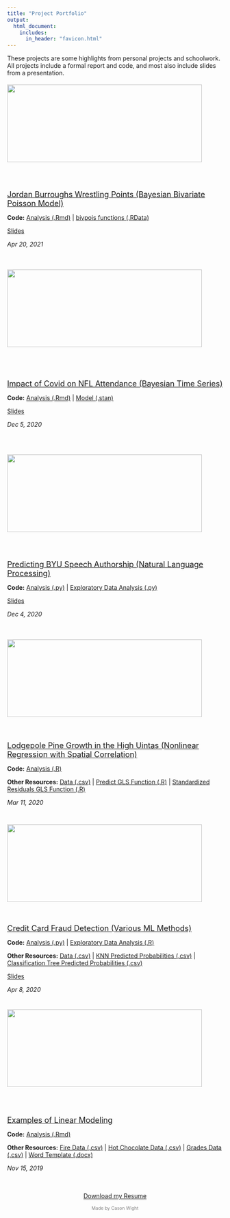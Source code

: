 ```yaml
---
title: "Project Portfolio"
output: 
  html_document:
    includes:
      in_header: "favicon.html" 
---
```


These projects are some highlights from personal projects and schoolwork. All projects include a formal report and code, and most also include slides from a presentation.

:::: {.col-md-12}
::: {.col-md-5 style="height:200px"}
<div style="height:200px; position:relative">
<div style="margin: 0; position: relative;
  top: 50%; -ms-transform: translateY(-50%);
  transform: translateY(-50%);">
<a href="Stat 637 Project/Burroughs Report.pdf" download  target="_blank">![](Portfolio Images/burroughs.png){width=95%}</a>
</div>
</div>
:::
::: {.col-md-7 style="height:200px"}
<div style="height:200px; position:relative">
<div style="margin: 0; position: relative;
  top: 50%; -ms-transform: translateY(-50%);
  transform: translateY(-50%);">
<a href="Stat 637 Project/Burroughs Report.pdf" download target="_blank"><p style="font-size:large; margin-bottom:0">Jordan Burroughs Wrestling Points (Bayesian Bivariate Poisson Model)</p></a>
<p style="margin-bottom:0">**Code:** <a href="Stat 637 Project/burroughs analysis.Rmd" download target="_blank">Analysis (.Rmd)</a> | <a href="Stat 637 Project/bivpois.RData" download target="_blank">bivpois functions (.RData)</a></p>
<a href="Stat 637 Project/Burroughs Presentation.pptx" download target="_blank"><p style="margin-bottom:0">Slides</p></a>
*Apr 20, 2021*
</div>
</div>
:::
::::

  
:::: {.col-md-12}
::: {.col-md-5 style="height:200px"}
<div style="height:200px; position:relative">
<div style="margin: 0; position: relative;
  top: 50%; -ms-transform: translateY(-50%);
  transform: translateY(-50%);">
<a href="Stat 651 Project/NFL Attendance Report.pdf" download  target="_blank">![](Portfolio Images/Games_Won.png){width=95%}</a>
</div>
</div>
:::
::: {.col-md-7 style="height:200px"}
<div style="height:200px; position:relative">
<div style="margin: 0; position: relative;
  top: 50%; -ms-transform: translateY(-50%);
  transform: translateY(-50%);">
<a href="Stat 651 Project/NFL Attendance Report.pdf" download target="_blank"><p style="font-size:large; margin-bottom:0">Impact of Covid on NFL Attendance (Bayesian Time Series)</p></a>
<p style="margin-bottom:0">**Code:** <a href="Stat 651 Project/NFL Attendance Analysis.Rmd" download target="_blank">Analysis (.Rmd)</a> | <a href="Stat 651 Project/NFL Model.stan" download target="_blank">Model (.stan)</a></p>
<a href="Stat 651 Project/NFL Attendance Slides.pdf" download target="_blank"><p style="margin-bottom:0">Slides</p></a>
*Dec 5, 2020*
</div>
</div>
:::
::::

:::: {.col-md-12}
::: {.col-md-5 style="height:200px"}
<div style="height:200px; position:relative">
<div style="margin: 0; position: relative;
  top: 50%; -ms-transform: translateY(-50%);
  transform: translateY(-50%);">
<a href="Stat 666 Project/Authorship Prediction.pdf" download target="_blank">![](Portfolio Images/general-conference.gif){width=95%}</a>
</div>
</div>
:::
::: {.col-md-7 style="height:200px"}
<div style="height:200px; position:relative">
<div style="margin: 0; position: relative;
  top: 50%; -ms-transform: translateY(-50%);
  transform: translateY(-50%);">
<a href="Stat 666 Project/Authorship Prediction.pdf" download target="_blank"><p style="font-size:large; margin-bottom:0">Predicting BYU Speech Authorship (Natural Language Processing)</p></a>
<p style="margin-bottom:0">**Code:** <a href="Stat 666 Project/Authorship Analysis.py" download target="_blank">Analysis (.py)</a> | <a href="Stat 666 Project/Authorship EDA.py" download target="_blank">Exploratory Data Analysis (.py)</a></p>
<a href="Stat 666 Project/Authorship Prediction Slides.pdf" download target="_blank"><p style="margin-bottom:0">Slides</p></a>
*Dec 4, 2020*
</div>
</div>
:::
::::

:::: {.col-md-12}
::: {.col-md-5 style="height:200px"}
<div style="height:200px; position:relative">
<div style="margin: 0; position: relative;
  top: 50%; -ms-transform: translateY(-50%);
  transform: translateY(-50%);">
<a href="Stat 536 Lodgepole Project/Lodgepole Pines.pdf" download target="_blank">![](Portfolio Images/lodgepole.png){width=95%}</a>
</div>
</div>
:::
::: {.col-md-7 style="height:200px"}
<div style="height:200px; position:relative">
<div style="margin: 0; position: relative;
  top: 50%; -ms-transform: translateY(-50%);
  transform: translateY(-50%);">
<a href="Stat 536 Lodgepole Project/Lodgepole Pines.pdf" download target="_blank"><p style="font-size:large; margin-bottom:0">Lodgepole Pine Growth in the High Uintas (Nonlinear Regression with Spatial Correlation)</p></a>
<p style="margin-bottom:0">**Code:** <a href="Stat 536 Lodgepole Project/forest.r" download target="_blank">Analysis (.R)</a></p>
<p style="margin-bottom:0">**Other Resources:** <a href="Stat 536 Lodgepole Project/LodgepoleInUintas.csv" download target="_blank">Data (.csv)</a> | <a href="Stat 536 Lodgepole Project/predictgls.R" download target="_blank">Predict GLS Function (.R)</a> | <a href="Stat 536 Lodgepole Project/stdres.gls.R" download target="_blank">Standardized Residuals GLS Function (.R)</a></p>
*Mar 11, 2020*
</div>
</div>
:::
::::

:::: {.col-md-12}
::: {.col-md-5 style="height:200px"}
<div style="height:200px; position:relative">
<div style="margin: 0; position: relative;
  top: 50%; -ms-transform: translateY(-50%);
  transform: translateY(-50%);">
<a href="Stat 536 Credit Project/Credit Card Fraud Report.pdf" download target="_blank">![](Portfolio Images/Credit.png){width=95%}</a>
</div>
</div>
:::
::: {.col-md-7 style="height:200px"}
<div style="height:200px; position:relative">
<div style="margin: 0; position: relative;
  top: 50%; -ms-transform: translateY(-50%);
  transform: translateY(-50%);">
<a href="Stat 536 Credit Project/Credit Card Fraud Report.pdf" download target="_blank"><p style="font-size:large; margin-bottom:0">Credit Card Fraud Detection (Various ML Methods)</p></a>
<p style="margin-bottom:0">**Code:** <a href="Stat 536 Credit Project/CreditFraud.py" download target="_blank">Analysis (.py)</a> | <a href="Stat 536 Credit Project/Boxplots.R" download target="_blank">Exploratory Data Analysis (.R)</a></p>
<p style="margin-bottom:0">**Other Resources:** <a href="https://www.kaggle.com/mlg-ulb/creditcardfraud/home" target="_blank">Data (.csv)</a> | <a href="Stat 536 Credit Project/probs_knn.csv" download target="_blank">KNN Predicted Probabilities (.csv)</a> | <a href="Stat 536 Credit Project/pred_probs.csv" download target="_blank">Classification Tree Predicted Probabilities (.csv)</a></p>
<a href="Stat 536 Credit Project/Credit Card Fraud Report.pdf" download target="_blank"><p style="margin-bottom:0">Slides</p></a>
*Apr 8, 2020*
</div>
</div>
:::
::::

:::: {.col-md-12}
::: {.col-md-5 style="height:200px"}
<div style="height:200px; position:relative">
<div style="margin: 0; position: relative;
  top: 50%; -ms-transform: translateY(-50%);
  transform: translateY(-50%);">
<a href="Stat 535 Project/Examples of Linear Models.pdf" download target="_blank">![](Portfolio Images/linear_models.png){width=95%}</a>
</div>
</div>
:::
::: {.col-md-7 style="height:200px"}
<div style="height:200px; position:relative">
<div style="margin: 0; position: relative;
  top: 50%; -ms-transform: translateY(-50%);
  transform: translateY(-50%);">
<a href="Stat 535 Project/Examples of Linear Models.pdf" download target="_blank"><p style="font-size:large; margin-bottom:0">Examples of Linear Modeling</p></a>
<p style="margin-bottom:0">**Code:** <a href="Stat 666 Project/Application Portfolio.Rmd" download target="_blank">Analysis (.Rmd)</a></p>
<p style="margin-bottom:0">**Other Resources:** <a href="Stat 535 Project/fires.csv" download target="_blank">Fire Data (.csv)</a> | <a href="Stat 535 Project/HotChocolate.csv" download target="_blank">Hot Chocolate Data (.csv)</a> | <a href="Stat 535 Project/grades.csv" download target="_blank">Grades Data (.csv)</a> | <a href="Stat 535 Project/MyTemplate.docx" download target="_blank">Word Template (.docx)</a></p>
*Nov 15, 2019*
</div>
</div>
:::
::::


<link rel="stylesheet" href="https://cdnjs.cloudflare.com/ajax/libs/font-awesome/4.7.0/css/font-awesome.min.css">
  
<p style="text-align: center;">
    <a href="mailto:cason.wight@gmail.com?subject = Feedback&body = Message" target="_blank" class="fa fa-send fa-lg fa-fw"></a>
    <a href="https://www.linkedin.com/in/casonwight/" target="_blank" class="fa fa-linkedin fa-lg fa-fw"></a>
    <a href="https://github.com/casonwight" target="_blank" class="fa fa-github fa-lg fa-fw"></a>
</p>

<a href="Cason Wight Resume.pdf" download target="_blank"><p style="text-align:center">Download my Resume</p></a>
<p style="text-align:center; font-size:75%; color:grey">Made by Cason Wight</p>